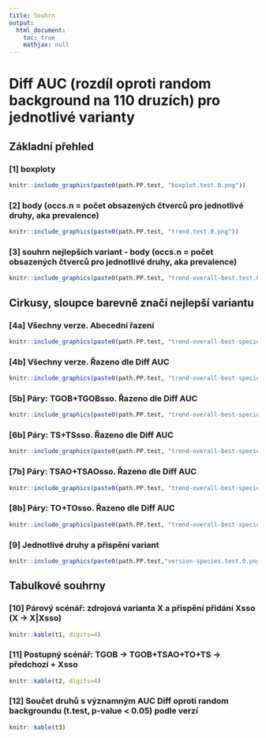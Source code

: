```yaml
---
title: Souhrn
output:
  html_document:
    toc: true
    mathjax: null
---
```



# Diff AUC (rozdíl oproti random background na 110 druzích) pro jednotlivé varianty

## Základní přehled

### [1] boxploty

```r
knitr::include_graphics(paste0(path.PP.test, "boxplot.test.0.png"))
```

### [2] body (occs.n = počet obsazených čtverců pro jednotlivé druhy, aka prevalence)

```r
knitr::include_graphics(paste0(path.PP.test, "trend.test.0.png"))
```

### [3] souhrn nejlepších variant - body (occs.n = počet obsazených čtverců pro jednotlivé druhy, aka prevalence)

```r
knitr::include_graphics(paste0(path.PP.test, "trend-overall-best.test.0.png"))
```

## Cirkusy, sloupce barevně značí nejlepší variantu

### [4a] Všechny verze. Abecední řazení

```r
knitr::include_graphics(paste0(path.PP.test, "trend-overall-best-species.test.0.png"))
```

### [4b] Všechny verze. Řazeno dle Diff AUC

```r
knitr::include_graphics(paste0(path.PP.test, "trend-overall-best-species-orderByDiff.test.0.png"))
```

### [5b] Páry: TGOB+TGOBsso. Řazeno dle Diff AUC

```r
knitr::include_graphics(paste0(path.PP.test, "trend-overall-best-species-orderByDiff.test.0---TGOB.png"))
```

### [6b] Páry: TS+TSsso. Řazeno dle Diff AUC

```r
knitr::include_graphics(paste0(path.PP.test, "trend-overall-best-species-orderByDiff.test.0---TS.png"))
```

### [7b] Páry: TSAO+TSAOsso. Řazeno dle Diff AUC

```r
knitr::include_graphics(paste0(path.PP.test, "trend-overall-best-species-orderByDiff.test.0---TSAO.png"))
```

### [8b] Páry: TO+TOsso. Řazeno dle Diff AUC

```r
knitr::include_graphics(paste0(path.PP.test, "trend-overall-best-species-orderByDiff.test.0---TO.png"))
```

### [9] Jednotlivé druhy a přispění variant

```r
knitr::include_graphics(paste0(path.PP.test,"version-species.test.0.png"))
```

## Tabulkové souhrny

### [10] Párový scénář: zdrojová varianta X a přispění přidání Xsso  (X -> X|Xsso)

```r
knitr::kable(t1, digits=4)
```

### [11] Postupný scénář: TGOB -> TGOB+TSAO+TO+TS -> předchozí + Xsso

```r
knitr::kable(t2, digits=4)
```

### [12] Součet druhů s významným AUC Diff oproti random backgroundu (t.test, p-value < 0.05) podle verzí

```r
knitr::kable(t3)
```
